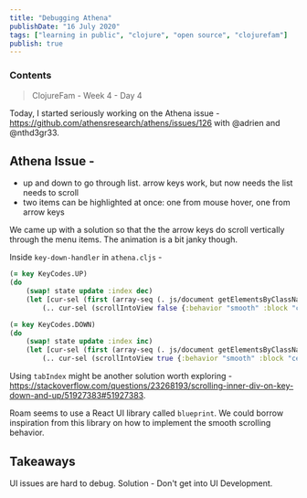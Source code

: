 ```yaml
---
title: "Debugging Athena"
publishDate: "16 July 2020"
tags: ["learning in public", "clojure", "open source", "clojurefam"]
publish: true
---
```


### Contents

> ClojureFam - Week 4 - Day 4

Today, I started seriously working on the Athena issue - https://github.com/athensresearch/athens/issues/126 with @adrien and @nthd3gr33.

## Athena Issue -

- up and down to go through list. arrow keys work, but now needs the list needs to scroll
- two items can be highlighted at once: one from mouse hover, one from arrow keys

We came up with a solution so that the the arrow keys do scroll vertically through the menu items. The animation is a bit janky though.

Inside `key-down-handler` in `athena.cljs` -

```clojure
(= key KeyCodes.UP)
(do
    (swap! state update :index dec)
    (let [cur-sel (first (array-seq (. js/document getElementsByClassName "selected")))]
        (.. cur-sel (scrollIntoView false {:behavior "smooth" :block "center"}))))

(= key KeyCodes.DOWN)
(do
    (swap! state update :index inc)
    (let [cur-sel (first (array-seq (. js/document getElementsByClassName "selected")))]
        (.. cur-sel (scrollIntoView true {:behavior "smooth" :block "center"}))))
```

Using `tabIndex` might be another solution worth exploring - https://stackoverflow.com/questions/23268193/scrolling-inner-div-on-key-down-and-up/51927383#51927383.

Roam seems to use a React UI library called `blueprint`. We could borrow inspiration from this library on how to implement the smooth scrolling behavior.

## Takeaways

UI issues are hard to debug. Solution - Don't get into UI Development.
